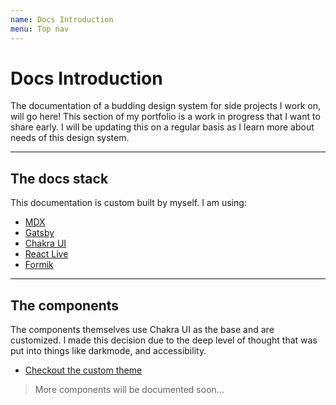 ```yaml
---
name: Docs Introduction
menu: Top nav
---
```


# Docs Introduction

The documentation of a budding design system for side projects I work on, will go here! This section of my portfolio is a work in progress that I want to share early. I will be updating this on a regular basis as I learn more about needs of this design system.

---

## The docs stack

This documentation is custom built by myself. I am using:

- [MDX](https://mdxjs.com/)
- [Gatsby](https://www.gatsbyjs.org/)
- [Chakra UI](https://chakra-ui.com/)
- [React Live](https://react-live.netlify.com/)
- [Formik](https://jaredpalmer.com/formik/)

---

## The components

The components themselves use Chakra UI as the base and are customized. I made this decision due to the deep level of thought that was put into things like darkmode, and accessibility.

- [Checkout the custom theme](/docs/theme/)

> More components will be documented soon...